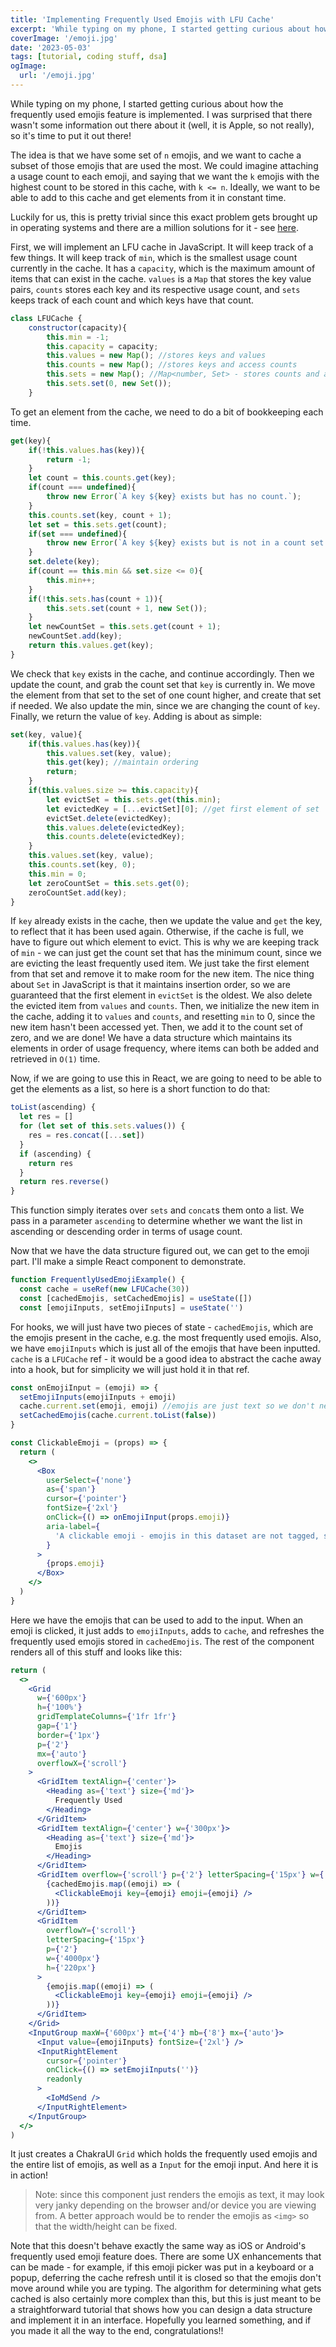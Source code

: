 ```yaml
---
title: 'Implementing Frequently Used Emojis with LFU Cache'
excerpt: 'While typing on my phone, I started getting curious about how the frequently used emojis feature is implemented. I was surprised that there was no some information out there about the implementation (well, it is Apple, so not really), so it is time to put it out there!'
coverImage: '/emoji.jpg'
date: '2023-05-03'
tags: [tutorial, coding stuff, dsa]
ogImage:
  url: '/emoji.jpg'
---
```


While typing on my phone, I started getting curious about how the frequently used emojis feature is implemented. I was surprised
that there wasn't some information out there about it (well, it is Apple, so not really), so it's time to put it out there!

The idea is that we have some set of `n` emojis, and we want to cache a subset of those emojis that are used the most. We could imagine attaching
a usage count to each emoji, and saying that we want the `k` emojis with the highest count to be stored in this cache, with `k <= n`. Ideally, we want
to be able to add to this cache and get elements from it in constant time.

Luckily for us, this is pretty trivial since this exact problem gets brought up in operating systems and there are a million solutions for it - see
[here](https://en.wikipedia.org/wiki/Cache_replacement_policies).

First, we will implement an LFU cache in JavaScript. It will keep track of a few things. It will keep track of `min`, which is the smallest usage count
currently in the cache. It has a `capacity`, which is the maximum amount of items that can exist in the cache. `values` is a `Map` that stores the key
value pairs, `counts` stores each key and its respective usage count, and `sets` keeps track of each count and which keys have that count.

```js
class LFUCache {
    constructor(capacity){
        this.min = -1;
        this.capacity = capacity;
        this.values = new Map(); //stores keys and values
        this.counts = new Map(); //stores keys and access counts
        this.sets = new Map(); //Map<number, Set> - stores counts and a set of keys with that count
        this.sets.set(0, new Set());
    }
```

To get an element from the cache, we need to do a bit of bookkeeping each time.

```js
get(key){
    if(!this.values.has(key)){
        return -1;
    }
    let count = this.counts.get(key);
    if(count === undefined){
        throw new Error(`A key ${key} exists but has no count.`);
    }
    this.counts.set(key, count + 1);
    let set = this.sets.get(count);
    if(set === undefined){
        throw new Error(`A key ${key} exists but is not in a count set.`);
    }
    set.delete(key);
    if(count == this.min && set.size <= 0){
        this.min++;
    }
    if(!this.sets.has(count + 1)){
        this.sets.set(count + 1, new Set());
    }
    let newCountSet = this.sets.get(count + 1);
    newCountSet.add(key);
    return this.values.get(key);
}
```

We check that `key` exists in the cache, and continue accordingly. Then we update the count, and grab the count set that `key`
is currently in. We move the element from that set to the set of one count higher, and create that set if needed. We also update
the min, since we are changing the count of `key`. Finally, we return the value of `key`. Adding is about as simple:

```js
set(key, value){
    if(this.values.has(key)){
        this.values.set(key, value);
        this.get(key); //maintain ordering
        return;
    }
    if(this.values.size >= this.capacity){
        let evictSet = this.sets.get(this.min);
        let evictedKey = [...evictSet][0]; //get first element of set
        evictSet.delete(evictedKey);
        this.values.delete(evictedKey);
        this.counts.delete(evictedKey);
    }
    this.values.set(key, value);
    this.counts.set(key, 0);
    this.min = 0;
    let zeroCountSet = this.sets.get(0);
    zeroCountSet.add(key);
}
```

If `key` already exists in the cache, then we update the value and `get` the key, to reflect that it has been used again.
Otherwise, if the cache is full, we have to figure out which element to evict. This is why we are keeping track of `min` -
we can just get the count set that has the minimum count, since we are evicting the least frequently used item. We just
take the first element from that set and remove it to make room for the new item. The nice thing about `Set` in JavaScript is
that it maintains insertion order, so we are guaranteed that the first element in `evictSet` is the oldest. We also delete the
evicted item from `values` and `counts`. Then, we initialize the new item in the cache, adding it to `values` and `counts`,
and resetting `min` to 0, since the new item hasn't been accessed yet. Then, we add it to the count set of zero, and we are done!
We have a data structure which maintains its elements in order of usage frequency, where items can both be added and retrieved
in `O(1)` time.

Now, if we are going to use this in React, we are going to need to be able to get the elements as a list, so here is a short function to do that:

```js
toList(ascending) {
  let res = []
  for (let set of this.sets.values()) {
    res = res.concat([...set])
  }
  if (ascending) {
    return res
  }
  return res.reverse()
}
```

This function simply iterates over `sets` and `concat`s them onto a list. We pass in a parameter `ascending` to determine whether we want the list
in ascending or descending order in terms of usage count.

Now that we have the data structure figured out, we can get to the emoji part. I'll make a simple React component to demonstrate.

```jsx
function FrequentlyUsedEmojiExample() {
  const cache = useRef(new LFUCache(30))
  const [cachedEmojis, setCachedEmojis] = useState([])
  const [emojiInputs, setEmojiInputs] = useState('')
```

For hooks, we will just have two pieces of state - `cachedEmojis`, which are the emojis present in the cache, e.g. the most frequently used emojis. Also,
we have `emojiInputs` which is just all of the emojis that have been inputted. `cache` is a `LFUCache` ref - it would be a good idea to abstract the cache
away into a hook, but for simplicity we will just hold it in that ref.

```jsx
const onEmojiInput = (emoji) => {
  setEmojiInputs(emojiInputs + emoji)
  cache.current.set(emoji, emoji) //emojis are just text so we don't need an identifier as the key
  setCachedEmojis(cache.current.toList(false))
}

const ClickableEmoji = (props) => {
  return (
    <>
      <Box
        userSelect={'none'}
        as={'span'}
        cursor={'pointer'}
        fontSize={'2xl'}
        onClick={() => onEmojiInput(props.emoji)}
        aria-label={
          'A clickable emoji - emojis in this dataset are not tagged, so further information about the content is unavailable.'
        }
      >
        {props.emoji}
      </Box>
    </>
  )
}
```

Here we have the emojis that can be used to add to the input. When an emoji is clicked, it just adds to `emojiInputs`, adds to `cache`, and refreshes the frequently used
emojis stored in `cachedEmojis`. The rest of the component renders all of this stuff and looks like this:

```jsx
return (
  <>
    <Grid
      w={'600px'}
      h={'100%'}
      gridTemplateColumns={'1fr 1fr'}
      gap={'1'}
      border={'1px'}
      p={'2'}
      mx={'auto'}
      overflowX={'scroll'}
    >
      <GridItem textAlign={'center'}>
        <Heading as={'text'} size={'md'}>
          Frequently Used
        </Heading>
      </GridItem>
      <GridItem textAlign={'center'} w={'300px'}>
        <Heading as={'text'} size={'md'}>
          Emojis
        </Heading>
      </GridItem>
      <GridItem overflow={'scroll'} p={'2'} letterSpacing={'15px'} w={'300px'}>
        {cachedEmojis.map((emoji) => (
          <ClickableEmoji key={emoji} emoji={emoji} />
        ))}
      </GridItem>
      <GridItem
        overflowY={'scroll'}
        letterSpacing={'15px'}
        p={'2'}
        w={'4000px'}
        h={'220px'}
      >
        {emojis.map((emoji) => (
          <ClickableEmoji key={emoji} emoji={emoji} />
        ))}
      </GridItem>
    </Grid>
    <InputGroup maxW={'600px'} mt={'4'} mb={'8'} mx={'auto'}>
      <Input value={emojiInputs} fontSize={'2xl'} />
      <InputRightElement
        cursor={'pointer'}
        onClick={() => setEmojiInputs('')}
        readonly
      >
        <IoMdSend />
      </InputRightElement>
    </InputGroup>
  </>
)
```

It just creates a ChakraUI `Grid` which holds the frequently used emojis and the entire list of emojis, as well as a
`Input` for the emoji input. And here it is in action!

> Note: since this component just renders the emojis as text, it may look very janky depending on the browser and/or device you are viewing from.
> A better approach would be to render the emojis as `<img>` so that the width/height can be fixed.

<FrequentlyUsedEmojiExample />

Note that this doesn't behave exactly the same way as iOS or Android's frequently used emoji feature does. There are some UX
enhancements that can be made - for example, if this emoji picker was put in a keyboard or a popup, deferring the cache
refresh until it is closed so that the emojis don't move around while you are typing. The algorithm for determining what
gets cached is also certainly more complex than this, but this is just meant to be a straightforward tutorial that shows
how you can design a data structure and implement it in an interface. Hopefully you learned something, and if you made it
all the way to the end, congratulations!!
